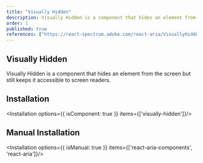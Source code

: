 ```yaml
---
title: "Visually Hidden"
description: Visually Hidden is a component that hides an element from the screen but still keeps it accessible to screen readers.
order: 1
published: true
references: ["https://react-spectrum.adobe.com/react-aria/VisuallyHidden.html#props"]
---
```


## Visually Hidden

Visually Hidden is a component that hides an element from the screen but still keeps it accessible to screen readers.

<Anatomy show="visually-hidden-anatomy" />

## Installation
<Installation options={{ isComponent: true }} items={['visually-hidden']}/>

## Manual Installation
<Installation options={{ isManual: true }} items={['react-aria-components', 'react-aria']}/>
<SourceCode toShow='visually-hidden'/>
